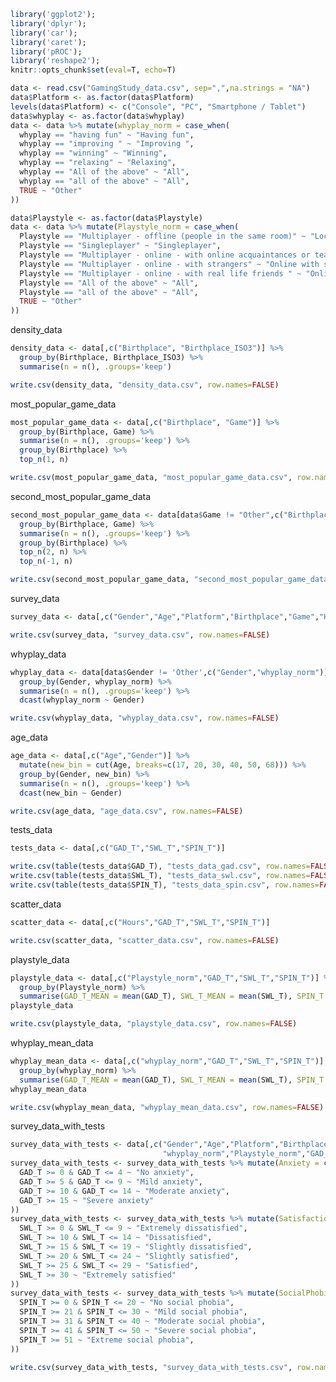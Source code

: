 
```{r setup, include=FALSE}
library('ggplot2');
library('dplyr');
library('car');
library('caret');
library('pROC');
library('reshape2');
knitr::opts_chunk$set(eval=T, echo=T)
```

```{r}
data <- read.csv("GamingStudy_data.csv", sep=",",na.strings = "NA")
data$Platform <- as.factor(data$Platform)
levels(data$Platform) <- c("Console", "PC", "Smartphone / Tablet")
data$whyplay <- as.factor(data$whyplay)
data <- data %>% mutate(whyplay_norm = case_when(
  whyplay == "having fun" ~ "Having fun",
  whyplay == "improving " ~ "Improving ",
  whyplay == "winning" ~ "Winning",
  whyplay == "relaxing" ~ "Relaxing",
  whyplay == "All of the above" ~ "All",
  whyplay == "all of the above" ~ "All",
  TRUE ~ "Other"
))
```

```{r}
data$Playstyle <- as.factor(data$Playstyle)
data <- data %>% mutate(Playstyle_norm = case_when(
  Playstyle == "Multiplayer - offline (people in the same room)" ~ "Local multiplayer",
  Playstyle == "Singleplayer" ~ "Singleplayer",
  Playstyle == "Multiplayer - online - with online acquaintances or teammates" ~ "Online with acquaintances",
  Playstyle == "Multiplayer - online - with strangers" ~ "Online with strangers",
  Playstyle == "Multiplayer - online - with real life friends " ~ "Online with friends",
  Playstyle == "All of the above" ~ "All",
  Playstyle == "all of the above" ~ "All",
  TRUE ~ "Other"
))
```


density_data

```{r}
density_data <- data[,c("Birthplace", "Birthplace_ISO3")] %>%
  group_by(Birthplace, Birthplace_ISO3) %>%
  summarise(n = n(), .groups='keep')
```

```{r}
write.csv(density_data, "density_data.csv", row.names=FALSE)
```

most_popular_game_data

```{r}
most_popular_game_data <- data[,c("Birthplace", "Game")] %>%
  group_by(Birthplace, Game) %>%
  summarise(n = n(), .groups='keep') %>%
  group_by(Birthplace) %>%
  top_n(1, n)
```

```{r}
write.csv(most_popular_game_data, "most_popular_game_data.csv", row.names=FALSE)
```

second_most_popular_game_data

```{r}
second_most_popular_game_data <- data[data$Game != "Other",c("Birthplace", "Game")] %>%
  group_by(Birthplace, Game) %>%
  summarise(n = n(), .groups='keep') %>%
  group_by(Birthplace) %>%
  top_n(2, n) %>%
  top_n(-1, n)
```

```{r}
write.csv(second_most_popular_game_data, "second_most_popular_game_data.csv", row.names=FALSE)
```

survey_data

```{r}
survey_data <- data[,c("Gender","Age","Platform","Birthplace","Game","Hours","whyplay_norm","Playstyle")]
```

```{r}
write.csv(survey_data, "survey_data.csv", row.names=FALSE)
```

whyplay_data

```{r}
whyplay_data <- data[data$Gender != 'Other',c("Gender","whyplay_norm")] %>%
  group_by(Gender, whyplay_norm) %>%
  summarise(n = n(), .groups='keep') %>%
  dcast(whyplay_norm ~ Gender)
```

```{r}
write.csv(whyplay_data, "whyplay_data.csv", row.names=FALSE)
```

age_data

```{r}
age_data <- data[,c("Age","Gender")] %>% 
  mutate(new_bin = cut(Age, breaks=c(17, 20, 30, 40, 50, 68))) %>%
  group_by(Gender, new_bin) %>%
  summarise(n = n(), .groups='keep') %>%
  dcast(new_bin ~ Gender)
```

```{r}
write.csv(age_data, "age_data.csv", row.names=FALSE)
```

tests_data

```{r}
tests_data <- data[,c("GAD_T","SWL_T","SPIN_T")]
```

```{r}
write.csv(table(tests_data$GAD_T), "tests_data_gad.csv", row.names=FALSE)
write.csv(table(tests_data$SWL_T), "tests_data_swl.csv", row.names=FALSE)
write.csv(table(tests_data$SPIN_T), "tests_data_spin.csv", row.names=FALSE)
```

scatter_data

```{r}
scatter_data <- data[,c("Hours","GAD_T","SWL_T","SPIN_T")]
```

```{r}
write.csv(scatter_data, "scatter_data.csv", row.names=FALSE)
```

playstyle_data

```{r}
playstyle_data <- data[,c("Playstyle_norm","GAD_T","SWL_T","SPIN_T")] %>%
  group_by(Playstyle_norm) %>%
  summarise(GAD_T_MEAN = mean(GAD_T), SWL_T_MEAN = mean(SWL_T), SPIN_T = mean(SPIN_T, na.rm=TRUE), .groups='keep')
playstyle_data
```

```{r}
write.csv(playstyle_data, "playstyle_data.csv", row.names=FALSE)
```

whyplay_mean_data

```{r}
whyplay_mean_data <- data[,c("whyplay_norm","GAD_T","SWL_T","SPIN_T")] %>%
  group_by(whyplay_norm) %>%
  summarise(GAD_T_MEAN = mean(GAD_T), SWL_T_MEAN = mean(SWL_T), SPIN_T = mean(SPIN_T, na.rm=TRUE), .groups='keep')
whyplay_mean_data
```

```{r}
write.csv(whyplay_mean_data, "whyplay_mean_data.csv", row.names=FALSE)
```

survey_data_with_tests

```{r}
survey_data_with_tests <- data[,c("Gender","Age","Platform","Birthplace","Game","Hours",
                                  "whyplay_norm","Playstyle_norm","GAD_T","SWL_T","SPIN_T")]
survey_data_with_tests <- survey_data_with_tests %>% mutate(Anxiety = case_when(
  GAD_T >= 0 & GAD_T <= 4 ~ "No anxiety",
  GAD_T >= 5 & GAD_T <= 9 ~ "Mild anxiety",
  GAD_T >= 10 & GAD_T <= 14 ~ "Moderate anxiety",
  GAD_T >= 15 ~ "Severe anxiety"
))
survey_data_with_tests <- survey_data_with_tests %>% mutate(Satisfaction = case_when(
  SWL_T >= 0 & SWL_T <= 9 ~ "Extremely dissatisfied",
  SWL_T >= 10 & SWL_T <= 14 ~ "Dissatisfied",
  SWL_T >= 15 & SWL_T <= 19 ~ "Slightly dissatisfied",
  SWL_T >= 20 & SWL_T <= 24 ~ "Slightly satisfied",
  SWL_T >= 25 & SWL_T <= 29 ~ "Satisfied",
  SWL_T >= 30 ~ "Extremely satisfied"
))
survey_data_with_tests <- survey_data_with_tests %>% mutate(SocialPhobia = case_when(
  SPIN_T >= 0 & SPIN_T <= 20 ~ "No social phobia",
  SPIN_T >= 21 & SPIN_T <= 30 ~ "Mild social phobia",
  SPIN_T >= 31 & SPIN_T <= 40 ~ "Moderate social phobia",
  SPIN_T >= 41 & SPIN_T <= 50 ~ "Severe social phobia",
  SPIN_T >= 51 ~ "Extreme social phobia",
))
```

```{r}
write.csv(survey_data_with_tests, "survey_data_with_tests.csv", row.names=FALSE)
```
